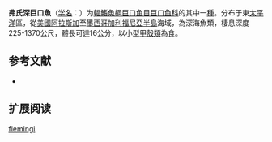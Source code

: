 {{Speciesbox
| name = 弗氏深巨口魚
| status = NE
| status_system = IUCN3.1
| image = 
| genus = Bathophilus
| species = flemingi
| authority = Aron & McCrery, 1958
| synonyms = 
}}

'''弗氏深巨口魚'''（[[学名|学名]]：{{lang|la|''Bathophilus flemingi''}}）为[[輻鰭魚綱|輻鰭魚綱]][[巨口鱼目|巨口鱼目]][[巨口鱼科|巨口鱼科]]的其中一[[種|種]]。分布于東[[太平洋|太平洋]]區，從[[美國|美國]][[阿拉斯加|阿拉斯加]]至[[墨西哥|墨西哥]][[加利福尼亞半島|加利福尼亞半島]]海域，為深海魚類，棲息深度225-1370公尺，體長可達16公分，以小型[[甲殼類|甲殼類]]為食。

== 参考文献 ==
{{refbegin}}
*{{FishBase_species|genus=Bathophilus|species=flemingi|year=2012|month=2}}
{{refend}}

== 扩展阅读 ==
{{refbegin}}
{{wikispecies-inline|Bathophilus flemingi|弗氏深巨口魚}}
{{refend}}
{{Taxonbar|from=Q1108156}}

[[Category:深巨口鱼属|flemingi]]